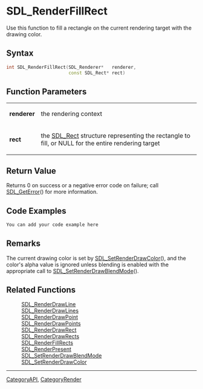 
= SDL_RenderFillRect =
Use this function to fill a rectangle on the current rendering target with the drawing color.


== Syntax ==
<syntaxhighlight lang='c++'>
int SDL_RenderFillRect(SDL_Renderer*   renderer,
                       const SDL_Rect* rect)
</syntaxhighlight>

== Function Parameters ==
{|
|'''renderer'''
|the rendering context
|-
|'''rect'''
|the [[SDL_Rect]] structure representing the rectangle to fill, or NULL for the entire rendering target
|}

== Return Value ==
Returns 0 on success or a negative error code on failure; call [[SDL_GetError]]() for more information.

== Code Examples ==
<syntaxhighlight lang='c++'>
You can add your code example here
</syntaxhighlight>

== Remarks ==
The current drawing color is set by [[SDL_SetRenderDrawColor]](), and the color's alpha value is ignored unless blending is enabled with the appropriate call to [[SDL_SetRenderDrawBlendMode]]().

== Related Functions ==
:[[SDL_RenderDrawLine]]
:[[SDL_RenderDrawLines]]
:[[SDL_RenderDrawPoint]]
:[[SDL_RenderDrawPoints]]
:[[SDL_RenderDrawRect]]
:[[SDL_RenderDrawRects]]
:[[SDL_RenderFillRects]]
:[[SDL_RenderPresent]]
:[[SDL_SetRenderDrawBlendMode]]
:[[SDL_SetRenderDrawColor]]

----
[[CategoryAPI]], [[CategoryRender]]
